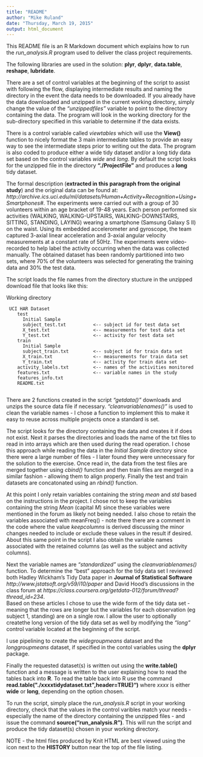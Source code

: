 ```yaml
---
title: "README"
author: "Mike Ruland"
date: "Thursday, March 19, 2015"
output: html_document
---
```


This README file is an R Markdown document which explains how to run the
*run_analysis.R* program used to deliver the class project requirements.

The following libraries are used in the solution:
  **plyr**,
  **dplyr**,
  **data.table**,
  **reshape**,
  **lubridate**.

There are a set of control variables at the beginning of the script 
to assist with following the flow, displaying intermediate results and naming
the directory in the event the data needs to be downloaded.  If you already
have the data downloaded and unzipped in the current working directory, simply
change the value of the *"unzippedfiles"* variable to point to the directory 
containing the data.  The program will look in the working directory for the
sub-directory specified in this variable to determine if the data exists.  

There is a control variable called *viewtables* which will use the **View()**
function to nicely format the 3 main intermediate tables to provide an easy
way to see the intermediate steps prior to writing out the data.  The program
is also coded to produce either a wide tidy dataset and/or a long tidy data
set based on the control variables *wide* and *long*.  By default the script
looks for the unzipped file in the directory **"./ProjectFile"** and produces
a **long** tidy dataset.

The formal description (**extracted in this paragraph from the original study**)
and the original data can be found at: 
*http://archive.ics.uci.edu/ml/datasets/Human+Activity+Recognition+Using+Smartphones#*.
The experiments were carried out with a group of 30 volunteers within an age
bracket of 19-48 years. Each person performed six activities (WALKING,
WALKING-UPSTAIRS, WALKING-DOWNSTAIRS, SITTING, STANDING, LAYING) wearing a
smartphone (Samsung Galaxy S II) on the waist. Using its embedded accelerometer
and gyroscope, the team captured 3-axial linear acceleration and 3-axial
angular velocity measurements at a constant rate of 50Hz. The experiments were
video-recorded to help label the activity occurring when the data was collected
manually. The obtained dataset has been randomly partitioned into two sets,
where 70% of the volunteers was selected for generating the training data and
30% the test data. 

The script loads the file names from the directory stucture in the unzipped
download file that looks like this:


   Working directory
   
     UCI HAR Dataset
        test
          Initial Sample
          subject_test.txt          <-- subject id for test data set
          X_test.txt                <-- measurements for test data set
          Y_test.txt                <-- activity for test data set
        train
          Initial Sample
          subject_train.txt         <-- subject id for train data set
          X_train.txt               <-- measurements for train data set
          Y_train.txt               <-- activity for train data set
        activity_labels.txt         <-- names of the activities monitored
        features.txt                <-- variable names in the study
        features_info.txt
        README.txt
        
There are 2 functions created in the script *"getdata()"* downloads and unzips
the source data file if necessary.  *"cleanvariablenames()"* is used to clean
the variable names - I chose a function to implement this to make it easy to
reuse across multiple projects once a standard is set.

The script looks for the directory containing the data and creates it if does
not exist.  Next it parses the directories and loads the name of the txt files
to read in into arrays which are then used during the read operation.  I chose
this approach while reading the data in the *Initial Sample* directory since 
there were a large number of files - I later found they were unnecessary for
the solution to the exercise.  Once read in, the data from the test files
are merged together using *cbind()* function and then train files are merged
in a similar fashion - allowing them to align properly.  Finally the test and
train datasets are concatonated using an *rbind()* function.

At this point I only retain variables containing the string *mean* and *std*
based on the instructions in the project.  I chose not to keep the variables
containing the string *Mean* (capital *M*) since these variables were mentioned
in the forum as likely not being needed.  I also chose to retain the variables
associated with meanFreq() - note there there are a comment in the 
code where the value *keepcolumns* is derived discussing the minor changes 
needed to include or exclude these values in the result if desired.  About this
same point in the script I also obtain the variable names associated with the 
retained columns (as well as the subject and activity columns).  

Next the variable names are *"standardized"* using the *cleanvariablenames()*
function.  To determine the "best" approach for the tidy data set I reviewed
both Hadley Wickham's Tidy Data paper in **Journal of Statistical Software** 
*http://www.jstatsoft.org/v59/i10/paper* and David Hood's discussions in the 
class forum at 
*https://class.coursera.org/getdata-012/forum/thread?thread_id=234*.  
Based on these articles I chose to use the wide form of the tidy data set - 
meaning that the rows are longer but the variables for each observation (eg
subject 1, standing) are on a single row.  I allow the user to optionally 
createthe long version of the tidy data set as well by modifying the *"long"* 
control variable located at the beginning of the script.

I use pipelining to create the *widegroupmeans* dataset and the 
*longgroupmeans* dataset, if specified in the contol variables using the 
**dplyr** package.  

Finally the requested dataset(s) is written out using the **write.table()** 
function and a message is written to the user explaining how to read the tables
back into **R**.  To read the table back into R use the command
**read.table(\"./xxxxtidydataset.txt\",header=TRUE)\n")** where *xxxx* is 
either **wide** or **long**, depending on the option chosen.

To run the script, simply place the *run_analysis.R* script in your working 
directory, check that the values in the control varibles match your needs - 
especially the name of the directory containing the unzipped files - and 
issue the command **source("run_analysis.R")**.  This will run the script 
and produce the tidy dataset(s) chosen in your working directory.

NOTE - the html files produced by Knit HTML are best viewed using the icon
next to the **HISTORY** button near the top of the file listing. 